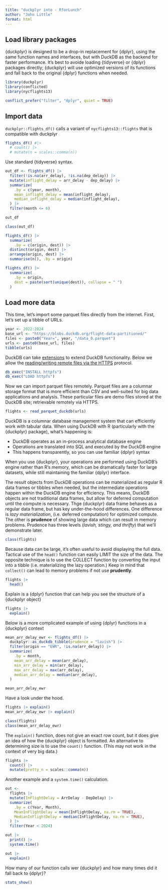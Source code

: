 ```yaml
---
title: "duckplyr into - RforLunch"
author: "John Little"
format: html
---
```


## Load library packages

{duckplyr} is designed to be a drop-in replacement for {dplyr}, using the same function names and interfaces, but with DuckDB as the backend for faster performance. It's best to avoide loading {tidyverse} or {dplyr} packages directly; {duckplyr} will use optimized versions of its functions and fall back to the original {dplyr} functions when needed.

```r
library(duckplyr)
library(conflicted)
library(nycflights13)

conflict_prefer("filter", "dplyr", quiet = TRUE)
```

## Import data

`duckplyr::flights_df()` calls a variant of `nycflights13::flights` that is compatible with duckplyr

```r
flights_df() #|> 
  # count() |>
  # mutate(n = scales::comma(n))
```

Use standard {tidyverse} syntax.

```r

out_df <- flights_df() |>
  filter(!is.na(arr_delay), !is.na(dep_delay)) |> 
  mutate(inflight_delay = arr_delay - dep_delay) |>
  summarize(
    .by = c(year, month),
    mean_inflight_delay = mean(inflight_delay),
    median_inflight_delay = median(inflight_delay),
  ) |>
  filter(month <= 6)

out_df
```

```r
class(out_df)
```

```r
flights_df() |>
  summarize(
    .by = c(origin, dest)) |> 
  distinct(origin, dest) |> 
  arrange(origin, dest) |> 
  summarise(n(), .by = origin)

flights_df() |>
  summarize(
    .by = origin,
    dest = paste(sort(unique(dest)), collapse = " ")
  )
```

## Load more data

This time, let's import some parquet files directly from the internet. First, let's set up a tibble of URLs.

```r
year <- 2022:2024
base_url <- "https://blobs.duckdb.org/flight-data-partitioned/"
files <- paste0("Year=", year, "/data_0.parquet")
urls <- paste0(base_url, files)
tibble(urls)
```

DuckDB can take [extensions](https://duckdb.org/docs/stable/extensions/overview.html) to extend DuckDB functionality. Below we allow the [reading/writing remote files via the HTTPS](https://duckdb.org/docs/stable/extensions/httpfs/overview) protocol.

```r
db_exec("INSTALL httpfs")
db_exec("LOAD httpfs")
```

Now we can import parquet files remotely. Parquet files are a columnar storage format that is more efficient than CSV and well-suited for big data applications and analysis. These particular files are demo files stored at the DuckDB site; retrievable remotely via HTTPS.

```r
flights <- read_parquet_duckdb(urls)
```

DuckDB is a columnar database management system that can efficiently work with tabular data. When using DuckDB with R (particularly with the {duckplyr} package), what's happening is:

-   DuckDB operates as an in-process analytical database engine
-   Operations are translated into SQL and executed by the DuckDB engine
-   This happens transparently, so you can use familiar {dplyr} syntax

When you use {duckplyr}, your operations are performed using DuckDB's engine rather than R's memory, which can be dramatically faster for large datasets, while still maintaining the familiar {dplyr} interface.

The result objects from DuckDB operations can be materialized as regular R data frames or tibbles when needed, but the intermediate operations happen within the DuckDB engine for efficiency. This means, DuckDB objects are not traditional data frames, but allow for deferred computation until the compute is necessary. Thge {duckplyr} data frame behaves as a regular data frame, but has key under-the-hood differences. One difference is *lazy materialization*, (i.e. deferred computation) for optimized compute. The other is **prudence** of showing large data which can result in memory problems. Prudence has three levels (*lavish, stingy, and thrifty*) that we'll demonstrate later.

```r
class(flights)
```

Because data can be large, it's often useful to avoid displaying the full data. Tactical use of the `head()` function can easily LIMIT the size of the data. The opposite technique is to use the COLLECT function by converting the input into a tibble (i.e. materializing the lazy operation.) Keep in mind that `collect()` can lead to memory problems if not use **prudently**.

```r
flights |> 
  head()
```

Explain is a {dplyr} function that can help you see the structure of a {duckplyr object}

```r
flights |> 
  explain()
```

Below is a more complicated example of using {dplyr} functions in a {duckplyr} context

```r
mean_arr_delay_ewr <- flights_df() |>
  duckplyr::as_duckdb_tibble(prudence = "lavish") |>
  filter(origin == "EWR", !is.na(arr_delay)) |>
  summarize(
    .by = month,
    mean_arr_delay = mean(arr_delay),
    min_arr_delay = min(arr_delay),
    max_arr_delay = max(arr_delay),
    median_arr_delay = median(arr_delay),
  )

mean_arr_delay_ewr
```

Have a look under the hood.

```r
flights |> explain()
mean_arr_delay_ewr |> explain()

class(flights)
class(mean_arr_delay_ewr)
```

The `explain()` function, does not give an exact row count, but it does give an idea of how the {duckplyr} object is formatted. An alternative to determining size is to use the `count()` function. (This may not work in the context of very big data.)

```r
flights |> 
  count() |> 
  mutate(pretty_n = scales::comma(n))
```

Another example and a `system.time()` calculation.

```r
out <-
  flights |>
  mutate(InFlightDelay = ArrDelay - DepDelay) |>
  summarize(
    .by = c(Year, Month),
    MeanInFlightDelay = mean(InFlightDelay, na.rm = TRUE),
    MedianInFlightDelay = median(InFlightDelay, na.rm = TRUE),
  ) |>
  filter(Year < 2024)

out |>
  print() |>
  system.time()
```

```r
out |>
  explain()
```

How many of our function calls wer {duckplyr} and how many times did it fall back to {dplyr}?

```r
stats_show()
```
